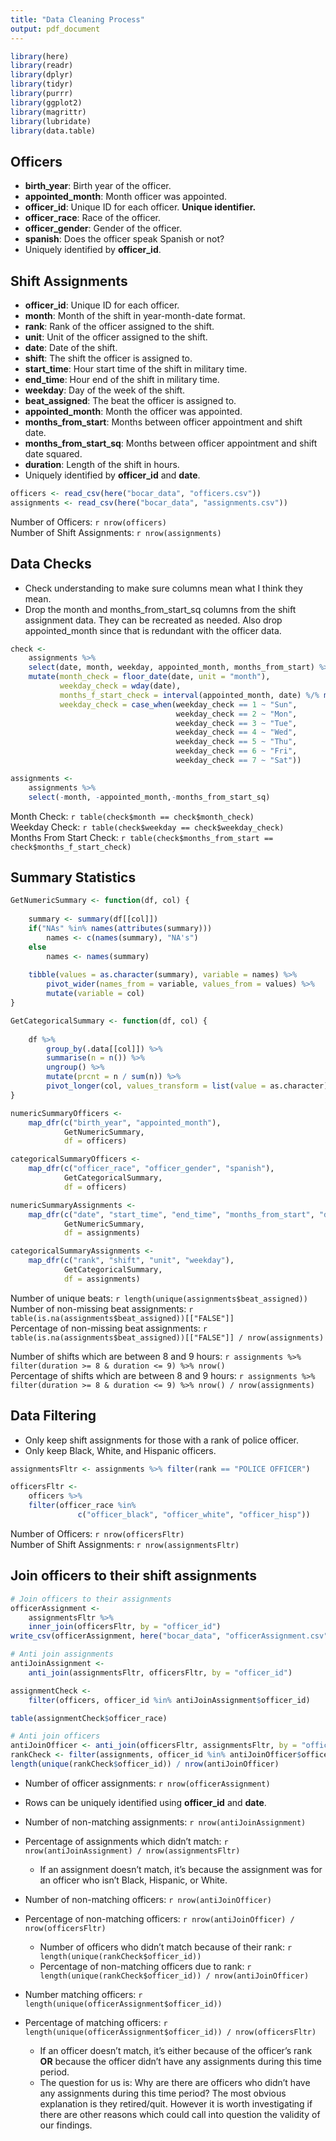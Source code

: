 ```yaml
---
title: "Data Cleaning Process"
output: pdf_document
---
```


```r
library(here)
library(readr)
library(dplyr)
library(tidyr)
library(purrr)
library(ggplot2)
library(magrittr)
library(lubridate)
library(data.table)
```

## Officers

* **birth_year**: Birth year of the officer.
* **appointed_month**: Month officer was appointed.
* **officer_id**: Unique ID for each officer. **Unique identifier.**
* **officer_race**: Race of the officer.
* **officer_gender**: Gender of the officer.
* **spanish**: Does the officer speak Spanish or not?
* Uniquely identified by **officer_id**.

## Shift Assignments

* **officer_id**: Unique ID for each officer.
* **month**: Month of the shift in year-month-date format.
* **rank**: Rank of the officer assigned to the shift.
* **unit**: Unit of the officer assigned to the shift.
* **date**: Date of the shift.
* **shift**: The shift the officer is assigned to.
* **start_time**: Hour start time of the shift in military time.
* **end_time**: Hour end of the shift in military time.
* **weekday**: Day of the week of the shift.
* **beat_assigned**: The beat the officer is assigned to.
* **appointed_month**: Month the officer was appointed.
* **months_from_start**: Months between officer appointment and shift date.
* **months_from_start_sq**: Months between officer appointment and shift date squared.
* **duration**: Length of the shift in hours.
* Uniquely identified by **officer_id** and **date**.

```r
officers <- read_csv(here("bocar_data", "officers.csv"))
assignments <- read_csv(here("bocar_data", "assignments.csv"))
```

Number of Officers: `r nrow(officers)`  
Number of Shift Assignments: `r nrow(assignments)`

## Data Checks

* Check understanding to make sure columns mean what I think they mean.
* Drop the month and months_from_start_sq columns from the shift assignment data. They can be recreated as needed. Also drop appointed_month since that is redundant with the officer data.

```r
check <-
    assignments %>%
    select(date, month, weekday, appointed_month, months_from_start) %>%
    mutate(month_check = floor_date(date, unit = "month"),
           weekday_check = wday(date),
           months_f_start_check = interval(appointed_month, date) %/% months(1),
           weekday_check = case_when(weekday_check == 1 ~ "Sun",
                                     weekday_check == 2 ~ "Mon",
                                     weekday_check == 3 ~ "Tue",
                                     weekday_check == 4 ~ "Wed",
                                     weekday_check == 5 ~ "Thu",
                                     weekday_check == 6 ~ "Fri",
                                     weekday_check == 7 ~ "Sat"))

assignments <-
    assignments %>%
    select(-month, -appointed_month,-months_from_start_sq)
```

Month Check: `r table(check$month == check$month_check)`  
Weekday Check: `r table(check$weekday == check$weekday_check)`  
Months From Start Check: `r table(check$months_from_start == check$months_f_start_check)`

## Summary Statistics

```r
GetNumericSummary <- function(df, col) {
    
    summary <- summary(df[[col]])
    if("NAs" %in% names(attributes(summary)))
        names <- c(names(summary), "NA's")
    else
        names <- names(summary)
    
    tibble(values = as.character(summary), variable = names) %>%
        pivot_wider(names_from = variable, values_from = values) %>%
        mutate(variable = col)
}

GetCategoricalSummary <- function(df, col) {
    
    df %>%
        group_by(.data[[col]]) %>%
        summarise(n = n()) %>%
        ungroup() %>%
        mutate(prcnt = n / sum(n)) %>%
        pivot_longer(col, values_transform = list(value = as.character))
}

numericSummaryOfficers <-
    map_dfr(c("birth_year", "appointed_month"),
            GetNumericSummary,
            df = officers)

categoricalSummaryOfficers <-
    map_dfr(c("officer_race", "officer_gender", "spanish"),
            GetCategoricalSummary,
            df = officers)

numericSummaryAssignments <-
    map_dfr(c("date", "start_time", "end_time", "months_from_start", "duration"),
            GetNumericSummary,
            df = assignments)

categoricalSummaryAssignments <-
    map_dfr(c("rank", "shift", "unit", "weekday"),
            GetCategoricalSummary,
            df = assignments)
```

Number of unique beats: `r length(unique(assignments$beat_assigned))`  
Number of non-missing beat assignments: `r table(is.na(assignments$beat_assigned))[["FALSE"]]`  
Percentage of non-missing beat assignments: `r table(is.na(assignments$beat_assigned))[["FALSE"]] / nrow(assignments)`  

Number of shifts which are between 8 and 9 hours: `r assignments %>% filter(duration >= 8 & duration <= 9) %>% nrow()`  
Percentage of shifts which are between 8 and 9 hours: `r assignments %>% filter(duration >= 8 & duration <= 9) %>% nrow() / nrow(assignments)`  

## Data Filtering

* Only keep shift assignments for those with a rank of police officer.
* Only keep Black, White, and Hispanic officers.

```r
assignmentsFltr <- assignments %>% filter(rank == "POLICE OFFICER")

officersFltr <-
    officers %>%
    filter(officer_race %in%
               c("officer_black", "officer_white", "officer_hisp"))
```

Number of Officers: `r nrow(officersFltr)`  
Number of Shift Assignments: `r nrow(assignmentsFltr)`

## Join officers to their shift assignments

```r
# Join officers to their assignments
officerAssignment <-
    assignmentsFltr %>%
    inner_join(officersFltr, by = "officer_id")
write_csv(officerAssignment, here("bocar_data", "officerAssignment.csv"))

# Anti join assignments
antiJoinAssignment <-
    anti_join(assignmentsFltr, officersFltr, by = "officer_id")

assignmentCheck <-
    filter(officers, officer_id %in% antiJoinAssignment$officer_id)

table(assignmentCheck$officer_race)

# Anti join officers
antiJoinOfficer <- anti_join(officersFltr, assignmentsFltr, by = "officer_id")
rankCheck <- filter(assignments, officer_id %in% antiJoinOfficer$officer_id)
length(unique(rankCheck$officer_id)) / nrow(antiJoinOfficer)
```

* Number of officer assignments: `r nrow(officerAssignment)`
* Rows can be uniquely identified using **officer_id** and **date**.

* Number of non-matching assignments: `r nrow(antiJoinAssignment)`
* Percentage of assignments which didn't match: `r nrow(antiJoinAssignment) / nrow(assignmentsFltr)`
    * If an assignment doesn't match, it's because the assignment was for an officer who isn't Black, Hispanic, or White.
    
* Number of non-matching officers: `r nrow(antiJoinOfficer)`
* Percentage of non-matching officers: `r nrow(antiJoinOfficer) / nrow(officersFltr)`
    * Number of officers who didn't match because of their rank: `r length(unique(rankCheck$officer_id))`
    * Percentage of non-matching officers due to rank: `r length(unique(rankCheck$officer_id)) / nrow(antiJoinOfficer)`
* Number matching officers: `r length(unique(officerAssignment$officer_id))`
* Percentage of matching officers: `r length(unique(officerAssignment$officer_id)) / nrow(officersFltr)`
    * If an officer doesn't match, it's either because of the officer's rank **OR** because the officer didn't have any assignments during this time period.
    * The question for us is: Why are there are officers who didn't have any assignments during this time period? The most obvious explanation is they retired/quit. However it is worth investigating if there are other reasons which could call into question the validity of our findings.

